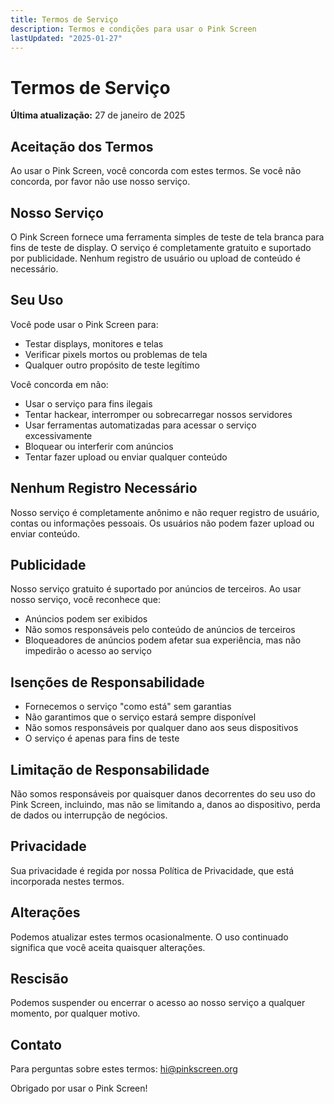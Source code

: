```yaml
---
title: Termos de Serviço
description: Termos e condições para usar o Pink Screen
lastUpdated: "2025-01-27"
---
```


# Termos de Serviço

**Última atualização:** 27 de janeiro de 2025

## Aceitação dos Termos

Ao usar o Pink Screen, você concorda com estes termos. Se você não concorda, por favor não use nosso serviço.

## Nosso Serviço

O Pink Screen fornece uma ferramenta simples de teste de tela branca para fins de teste de display. O serviço é completamente gratuito e suportado por publicidade. Nenhum registro de usuário ou upload de conteúdo é necessário.

## Seu Uso

Você pode usar o Pink Screen para:

- Testar displays, monitores e telas
- Verificar pixels mortos ou problemas de tela
- Qualquer outro propósito de teste legítimo

Você concorda em não:

- Usar o serviço para fins ilegais
- Tentar hackear, interromper ou sobrecarregar nossos servidores
- Usar ferramentas automatizadas para acessar o serviço excessivamente
- Bloquear ou interferir com anúncios
- Tentar fazer upload ou enviar qualquer conteúdo

## Nenhum Registro Necessário

Nosso serviço é completamente anônimo e não requer registro de usuário, contas ou informações pessoais. Os usuários não podem fazer upload ou enviar conteúdo.

## Publicidade

Nosso serviço gratuito é suportado por anúncios de terceiros. Ao usar nosso serviço, você reconhece que:

- Anúncios podem ser exibidos
- Não somos responsáveis pelo conteúdo de anúncios de terceiros
- Bloqueadores de anúncios podem afetar sua experiência, mas não impedirão o acesso ao serviço

## Isenções de Responsabilidade

- Fornecemos o serviço "como está" sem garantias
- Não garantimos que o serviço estará sempre disponível
- Não somos responsáveis por qualquer dano aos seus dispositivos
- O serviço é apenas para fins de teste

## Limitação de Responsabilidade

Não somos responsáveis por quaisquer danos decorrentes do seu uso do Pink Screen, incluindo, mas não se limitando a, danos ao dispositivo, perda de dados ou interrupção de negócios.

## Privacidade

Sua privacidade é regida por nossa Política de Privacidade, que está incorporada nestes termos.

## Alterações

Podemos atualizar estes termos ocasionalmente. O uso continuado significa que você aceita quaisquer alterações.

## Rescisão

Podemos suspender ou encerrar o acesso ao nosso serviço a qualquer momento, por qualquer motivo.

## Contato

Para perguntas sobre estes termos: hi@pinkscreen.org

Obrigado por usar o Pink Screen!
